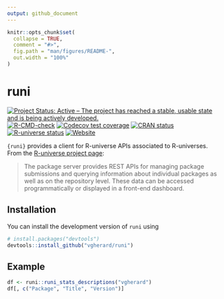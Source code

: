 ```yaml
---
output: github_document
---
```


<!-- README.md is generated from README.Rmd. Please edit that file -->

```r
knitr::opts_chunk$set(
  collapse = TRUE,
  comment = "#>",
  fig.path = "man/figures/README-",
  out.width = "100%"
)
```

# runi

<!-- badges: start -->
[![Project Status: Active – The project has reached a stable, usable state and is being actively developed.](https://www.repostatus.org/badges/latest/active.svg)](https://www.repostatus.org/#active)
[![R-CMD-check](https://github.com/vgherard/runi/workflows/R-CMD-check/badge.svg)](https://github.com/vgherard/runi/actions)
[![Codecov test coverage](https://codecov.io/gh/vgherard/runi/branch/master/graph/badge.svg)](https://codecov.io/gh/vgherard/runi?branch=master)
[![CRAN status](https://www.r-pkg.org/badges/version/runi)](https://CRAN.R-project.org/package=runi)
[![R-universe status](https://vgherard.r-universe.dev/badges/runi)](https://vgherard.r-universe.dev/)
[![Website](https://img.shields.io/badge/Website-here-blue)](https://vgherard.github.io/runi)
<!-- badges: end -->

`{runi}` provides a client for R-universe APIs associated to R-universes. From the [R-universe project page](https://ropensci.org/r-universe/):

> The package server provides REST APIs for managing package submissions and querying information about individual packages as well as on the repository level. These data can be accessed programmatically or displayed in a front-end dashboard.

## Installation

You can install the development version of `runi` using

``` r
# install.packages("devtools")
devtools::install_github("vgherard/runi")
```


## Example

```r
df <- runi::runi_stats_descriptions("vgherard")
df[, c("Package", "Title", "Version")]
```
